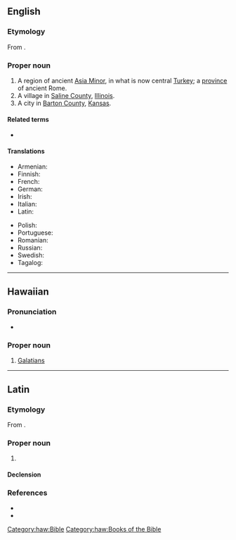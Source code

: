 ==English==
{{wikipedia|Galatia (disambiguation)}}

===Etymology===
From {{der|en|grc|Γαλατία||sc=polytonic}}.

===Proper noun===
{{en-proper noun}}

# A region of ancient [[Asia Minor]], in what is now central [[Turkey]]; a [[province]] of ancient Rome.
# A village in [[Saline County]], [[Illinois]].
# A city in [[Barton County]], [[Kansas]].

====Related terms====
* {{l|en|Galatians}}

====Translations====
{{trans-top|region of Asia Minor}}
* Armenian: {{t|hy|Գաղատիա}}
* Finnish: {{t+|fi|Galatia}}
* French: {{t+|fr|Galatie|f}}
* German: {{t+|de|Galatien|n}}
* Irish: {{t|ga|an Ghaláit|f}}
* Italian: {{t|it|Galazia|f}}
* Latin: {{t|la|Galatia|f}}
{{trans-mid}}
* Polish: {{t+|pl|Galacja|f}}
* Portuguese: {{t+|pt|Galácia|f}}
* Romanian: {{t+|ro|Galatia|f}}
* Russian: {{t+|ru|Галатия|f}}
* Swedish: {{t+|sv|Galatien|n}}
* Tagalog: {{t|tl|Galasya}}
{{trans-bottom}}

{{topics|en|Villages|Illinois, USA|Cities in Kansas, USA}}

----

==Hawaiian==

===Pronunciation===
* {{haw-IPA}}

===Proper noun===
{{haw-proper noun}}

# [[Galatians]] {{gloss|book of the Bible}}

[[Category:haw:Bible]]
[[Category:haw:Books of the Bible]]

----

==Latin==

===Etymology===
From {{der|la|grc|Γαλατία}}.

===Proper noun===
{{la-proper noun|Galatīa|Galatīae|f|first}}

# {{l|en|Galatia}} {{gloss|region of Anatolia, later a Roman province}}

====Declension====
{{la-decl-1st|loc=1|num=sg|Galatī}}

===References===
* {{R:L&S}}
* {{R:Gaffiot}}